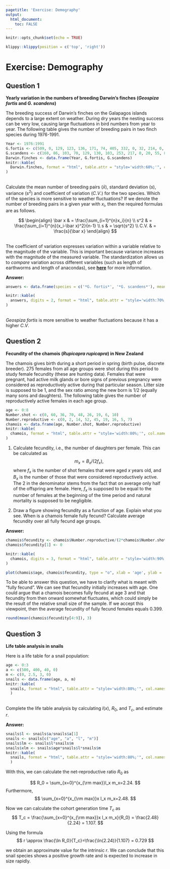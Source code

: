 ```yaml
---
pagetitle: 'Exercise: Demography'
output: 
  html_document:
    toc: FALSE
---
```


```r
knitr::opts_chunk$set(echo = TRUE)
```

```r
klippy::klippy(position = c('top', 'right'))
```

# Exercise: Demography {.tabset}

##  Question 1
**Yearly variation in the numbers of breeding Darwin’s finches (*Geospiza fortis* and *G. scandens*)**

The breeding success of Darwin’s finches on the Galapagos islands depends to a large extent on weather. During dry years the nesting success can be very low, causing large fluctuations in bird numbers from year to year.
The following table gives the number of breeding pairs in two finch species during 1976-1991.

```r
Year <- 1976:1991
G.fortis <- c(509, 0, 129, 123, 136, 171, 74, 405, 332, 0, 32, 214, 0, 0, 120, 241)
G.scandens <- c(160, 86, 103, 70, 129, 130, 103, 253, 217, 0, 20, 55, 8, 5, 13, 42)
Darwin.finches <- data.frame(Year, G.fortis, G.scandens)
knitr::kable(
  Darwin.finches, format = "html", table.attr = "style='width:60%;'", col.names = c('year', '*G. fortis* pairs', '*G. scandens* pairs')
)
```

\
Calculate the mean number of breeding pairs ($\bar x$), standard deviation ($s$), variance ($s^2$) and coefficient of variation ($C.V.$) for the two species. Which of the species is more sensitive to weather fluctuations?
If we denote the number of breeding pairs in a given year with $x_i$, then the required formulas are as follows.

$$
\begin{align}
\bar x & = \frac{\sum_{i=1}^{n}x_i}{n} \\
s^2 & = \frac{\sum_{i=1}^{n}(x_i-\bar x)^2}{n-1} \\
s & = \sqrt{s^2} \\
C.V. & = \frac{s}{\bar x}
\end{align}
$$

\
The coefficient of variation expresses variation within a variable relative to the magnitude of the variable. This is important because variance increases with the magnitude of the measured variable. The standardization allows us to *compare* variation across different variables (such as length of earthworms and length of anacondas), see [**here**](https://en.wikipedia.org/wiki/Coefficient_of_variation) for more information.

**Answer:**

```r
answers <- data.frame(species = c('*G. fortis*', '*G. scandens*'), mean = c(mean(Darwin.finches$G.fortis), mean(Darwin.finches$G.scandens)), s = c(sd(Darwin.finches$G.fortis), sd(Darwin.finches$G.scandens)), var = c(var(Darwin.finches$G.fortis), var(Darwin.finches$G.scandens)), CV = c(sd(Darwin.finches$G.fortis)/mean(Darwin.finches$G.fortis), sd(Darwin.finches$G.scandens)/mean(Darwin.finches$G.scandens)))

knitr::kable(
  answers, digits = 2, format = "html", table.attr = "style='width:70%;'", col.names = c('species', 'mean', '$s$', '$s^2$', '$C.V.$')
)
```

\
*Geospiza fortis* is more sensitive to weather fluctuations because it has a higher $C.V.$

## Question 2

**Fecundity of the chamois (*Rupicapra rupicapra*) in New Zealand**

The chamois gives birth during a short period in spring (birth pulse, discrete breeder). 275 females from all age groups were shot during this period to study female fecundity (these are hunting data). Females that were pregnant, had active milk glands or bore signs of previous pregnancy were considered as reproductively active during that particular season. Litter size is supposed to be 1, and the sex ratio among the new born is 1/2 (equally many sons and daughters). The following table gives the number of reproductively active females in each age group.\

```r
age <- 0:8
Number.shot <- c(0, 60, 36, 70, 48, 26, 19, 6, 10)
Number.reproductive <- c(0, 2, 14, 52, 45, 19, 16, 5, 7)
chamois <- data.frame(age, Number.shot, Number.reproductive)
knitr::kable(
  chamois, format = "html", table.attr = "style='width:80%;'", col.names = c('age in years ($x$)', 'no. shot ($f_x$)', 'no. reprod. active ($B_x$)')
)
```


1. Calculate fecundity, i.e., the number of daughters per female. This can be calculated as
$$
m_x = B_x /(2f_x),
$$
where $f_x$ is the number of shot females that were aged $x$ years old, and $B_x$ is the number of those that were considered reproductively active. The $2$ in the denominator stems from the fact that on average only half of the offspring are female. Here, $f_x$ is supposed to be equal to the number of females at the beginning of the time period and natural mortality is supposed to be negligible.

2. Draw a figure showing fecundity as a function of age. Explain what you see. When is a chamois female fully fecund? Calculate average fecundity over all fully fecund age groups.

**Answer:**

```r
chamois$fecundity <- chamois$Number.reproductive/(2*chamois$Number.shot)
chamois$fecundity[1] <- 0

knitr::kable(
  chamois, digits = 3, format = "html", table.attr = "style='width:90%;'", col.names = c('age in years ($x$)', 'no. shot ($f_x$)', 'no. reprod. active ($B_x$)', 'age-specific fecundity ($m_x$)')
)

plot(chamois$age, chamois$fecundity, type = "o", xlab = 'age', ylab = 'fecundity')
```
To be able to answer this question, we have to clarify what is meant with "fully fecund". We can see that fecundity initially increases with age. One could argue that a chamois becomes fully fecund at age 3 and that fecundity from then onward somewhat fluctuates, which could simply be the result of the relative small size of the sample. If we accept this viewpoint, then the average fecundity of fully fecund females equals $0.399$.

```r
round(mean(chamois$fecundity[4:9]), 3)
```


## Question 3

**Life table analysis in snails**

Here is a life table for a snail population:\

```r
age <- 0:3
a <- c(500, 400, 40, 0)
m <- c(0, 2.5, 3, 0)
snails <- data.frame(age, a, m)
knitr::kable(
  snails, format = "html", table.attr = "style='width:80%;'", col.names = c('age in years ($x$)', '$a_x$', '$m_x$')
  )
```

\
Complete the life table analysis by calculating $l(x)$, $R_0$, and $T_c$, and estimate $r$.

**Answer:**

```r
snails$l <- snails$a/snails$a[1]
snails <- snails[c("age", "a", "l", "m")]
snails$lm <- snails$l*snails$m
snails$xlm <- snails$age*snails$l*snails$m
knitr::kable(
  snails, format = "html", table.attr = "style='width:80%;'", col.names = c('age in years ($x$)', '$a_x$', '$l_x$', '$m_x$', '$l_x m_x$', '$x l_x m_x$')
  )
```

With this, we can calculate the net-reproductive ratio $R_0$ as

$$
R_0 = \sum_{x=0}^{x_{\rm max}}l_x m_x=2.24.
$$
Furthermore,
$$
\sum_{x=0}^{x_{\rm max}}x l_x m_x=2.48.
$$

Now we can calculate the cohort generation time $T_c$ as
$$
T_c = \frac{\sum_{x=0}^{x_{\rm max}}x l_x m_x}{R_0} = \frac{2.48}{2.24} = 1.107.
$$

Using the formula
$$
r \approx \frac{\ln R_0}{T_c}=\frac{\ln(2.24)}{1.107} = 0.729
$$

we obtain an approximate value for the intrinsic $r$.
We can conclude that this snail species shows a positive growth rate and is expected to increase in size rapidly.